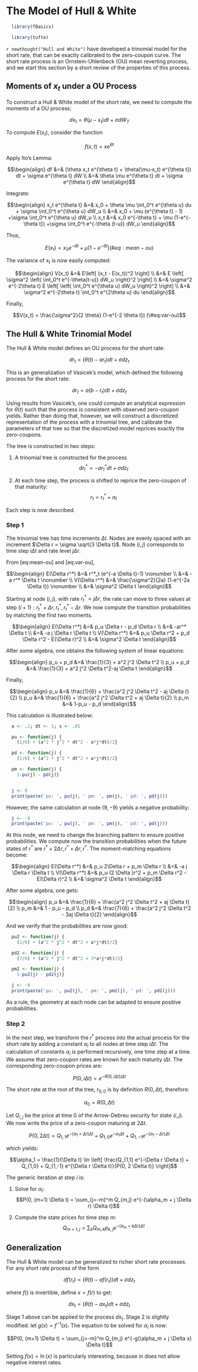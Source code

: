 # The Model of Hull & White

```r
  library(fBasics)
```

```r
  library(tufte)
```


`r newthought("Hull and White")` have developed a trinomial model for the short rate, that
can be exactly calibrated to the zero-coupon curve. The short rate
process is an Ornstein-Uhlenbeck (OU) mean reverting process, and we
start this section by a short review of the properties of this process.

## Moments of $x_t$ under a OU Process

To construct a Hull & White model of the short rate, we need to compute
the moments of a OU process:

$$dx_t = \theta(\mu-x_t) dt + \sigma dW_T$$

To compute $E(x_t)$, consider the function

$$f(x, t) = x e^{\theta t}$$

Apply Ito’s Lemma:

$$\begin{align}
df &=& (\theta x_t e^{\theta t} + \theta(\mu-x_t) e^{\theta t}) dt + \sigma e^{\theta t} dW \\
  &=& \theta \mu e^{\theta t} dt + \sigma e^{\theta t} dW
\end{align}$$

Integrate:

$$\begin{align}
x_t e^{\theta t} &=& x_0 + \theta \mu \int_0^t e^{\theta u} du + \sigma \int_0^t e^{\theta u} dW_u \\
&=& x_0 + \mu (e^{\theta t} - 1) +\sigma \int_0^t e^{\theta u} dW_u \\
x_t &=& x_0 e^{-\theta t} + \mu (1-e^{-\theta t}) +\sigma \int_0^t e^{-\theta (t-u)} dW_u
\end{align}$$

Thus,

$$E(x_t) = x_0 e^{-\theta t} + \mu (1-e^{-\theta t})
(\#eq:mean-ou)$$

The variance of $x_t$ is now easily computed:

$$\begin{align}
V(x_t) &=& E\left[ (x_t - E(x_t))^2 \right] \\
&=& E \left[ \sigma^2 \left( \int_0^t e^{-\theta(t-u)} dW_u \right)^2 \right] \\
&=& \sigma^2 e^{-2\theta t} E \left[  \left( \int_0^t e^{\theta u} dW_u \right)^2 \right] \\
&=& \sigma^2 e^{-2\theta t} \int_0^t e^{2\theta u} du
\end{align}$$

Finally,

$$V(x_t) = \frac{\sigma^2}{2 \theta} (1-e^{-2 \theta t})
(\#eq:var-ou)$$

## The Hull & White Trinomial Model

The Hull & White model defines an OU process for the short rate:

$$d r_t = (\theta(t) - a r_t) dt + \sigma dz_t$$

This is an generalization of Vasicek’s model, which defined the
following process for the short rate:

$$d r_t = a(b - r_t) dt + \sigma dz_t$$

Using results from Vasicek’s, one could compute an analytical expression
for $\theta(t)$ such that the process is consistent with observed
zero-coupon yields. Rather than doing that, however, we will construct a
discretized representation of the process with a trinomial tree, and
calibrate the parameters of that tree so that the discretized model
reprices exactly the zero-coupons.

The tree is constructed in two steps:

1.  A trinomial tree is constructed for the process
    $$d r^*_t = -a r^*_t dt + \sigma dz_t$$

2.  At each time step, the process is shifted to reprice the zero-coupon
    of that maturity: $$r_t = r^*_t + \alpha_t$$

Each step is now described.

### Step 1

The trinomial tree has time increments $\Delta t$. Nodes are evenly
spaced with an increment $\Delta r = \sigma \sqrt{3 \Delta t}$. Node
$(i,j)$ corresponds to time step $i \Delta t$ and rate level
$j \Delta r$.

From \[eq:mean-ou\] and \[eq:var-ou\],

$$\begin{align}
  E(\Delta r^*) &=& r^*_t (e^{-a \Delta t}-1) \nonumber \\
  &=& -a r^* \Delta t \nonumber \\
  V(\Delta r^*) &=& \frac{\sigma^2}{2a} (1-e^{-2a \Delta t}) \nonumber \\
  &=& \sigma^2 \Delta t
\end{align}$$

Starting at node $(i,j)$, with rate $r^*_t = j \Delta r$, the rate can
move to three values at step
$(i+1): r^*_t + \Delta r, r^*_t, r^*_t - \Delta r$. We now compute the
transition probabilities by matching the first two moments.

$$\begin{align}
  E(\Delta r^*) &=& p_u \Delta r - p_d \Delta r \\
&=& -ar^* \Delta t \\
&=& -a j \Delta r \Delta t \\
V(\Delta r^*) &=& p_u \Delta r^2 + p_d \Delta r^2 - E(\Delta r)^2 \\
&=& \sigma^2 \Delta t
\end{align}$$

After some algebra, one obtains the following system of linear
equations:

$$\begin{align}
    p_u + p_d &=& \frac{1}{3} + a^2 j^2 \Delta t^2 \\
    p_u + p_d &=& \frac{1}{3} + a^2 j^2 \Delta t^2-aj \Delta t
  \end{align}$$

Finally,

$$\begin{align}
    p_u &=& \frac{1}{6} + \frac{a^2 j^2 \Delta t^2 - aj \Delta t}{2} \\
    p_u &=& \frac{1}{6} + \frac{a^2 j^2 \Delta t^2 + aj \Delta t}{2} \\
    p_m &=& 1-p_u - p_d
  \end{align}$$

This calculation is illustrated below:

```r
  a <- .1; dt <- 1; s <- .01

  pu <- function(j) {
    (1/6) + (a^2 * j^2 * dt^2 - a*j*dt)/2}

  pd <- function(j) {
    (1/6) + (a^2 * j^2 * dt^2 + a*j*dt)/2}

  pm <- function(j) {
    1-pu(j) - pd(j)}


  j <- 0
  print(paste('pu: ', pu(j), ' pm: ', pm(j), ' pd: ', pd(j)))
```

However, the same calculation at node $(9,-9)$ yields a negative probability:

```r
  j <- -9
  print(paste('pu: ', pu(j), ' pm: ', pm(j), ' pd: ', pd(j)))
```

At this node, we need to change the branching pattern to ensure positive
probabilities. We compute now the transition probabilities when the
future states of $r^*$ are $r^*+2\Delta r, r^*+ \Delta r, r^*$. The
moment-matching equations become:

$$\begin{align}
  E(\Delta r^*) &=& p_u 2\Delta r + p_m \Delta r \\
&=& -a j \Delta r \Delta t \\
V(\Delta r^*) &=& p_u (2 \Delta )r^2 + p_m \Delta r^2 - E(\Delta r)^2 \\
&=& \sigma^2 \Delta t
\end{align}$$

After some algebra, one gets:

$$\begin{align}
    p_u &=& \frac{1}{6} + \frac{a^2 j^2 \Delta t^2 + aj \Delta t}{2} \\
    p_m &=& 1 - p_u - p_d \\
    p_d &=& \frac{7}{6} + \frac{a^2 j^2 \Delta t^2 - 3aj \Delta t}{2}
  \end{align}$$

And we verify that the probabilities are now good:

```r
  pu2 <- function(j) {
    (1/6) + (a^2 * j^2 * dt^2 + a*j*dt)/2}

  pd2 <- function(j) {
    (7/6) + (a^2 * j^2 * dt^2 + 3*a*j*dt)/2}

  pm2 <- function(j) {
    1-pu2(j) - pd2(j)}

  j <- -9
  print(paste('pu: ', pu2(j), ' pm: ', pm2(j), ' pd: ', pd2(j)))
```

As a rule, the geometry at each node can be adapted to ensure positive
probabilities.

### Step 2

In the next step, we transform the $r^*$ process into the actual process
for the short rate by adding a constant $\alpha_i$ to all nodes at time
step $i\Delta t$. The calculation of constants $\alpha_i$ is performed
recursively, one time step at a time. We assume that zero-coupon rates
are known for each maturity $i \Delta t$. The corresponding zero-coupon
prices are:

$$P(0, i \Delta t) = e^{-R(0, i \Delta t) i \Delta t}$$

The short rate at the root of the tree, $r_{0,0}$ is by definition
$R(0, \Delta t)$, therefore:

$$\alpha_0 = R(0, \Delta t)$$

Let $Q_{i,j}$ be the price at time 0 of the Arrow-Debreu security for
state $(i,j)$. We now write the price of a zero-coupon maturing at
$2 \Delta t$.

$$P(0,2 \Delta t) = Q_{1,1} e^{-(\alpha_1 +\Delta r) \Delta t} +
Q_{1,0} e^{-\alpha_1 \Delta t} +
Q_{1,-1} e^{-(\alpha_1 -\Delta r) \Delta t}$$

which yields:

$$\alpha_1 = \frac{1}{\Delta t} \ln \left[ \frac{Q_{1,1} e^{-\Delta r \Delta t} +
Q_{1,0} +
Q_{1,-1} e^{\Delta r \Delta t}}{P(0, 2 \Delta t)} \right]$$

The generic iteration at step $i$ is:

1.  Solve for $\alpha_i$:
    $$P(0, (m+1) \Delta t) = \sum_{j=-m}^m Q_{m,j} e^{-(\alpha_m + j \Delta r) \Delta t}$$

2.  Compute the state prices for time step $m$:
    $$Q_{m+1, j} = \sum_k Q_{m,k} p_{k,j} e^{-(\alpha_m + k \Delta r) \Delta t}$$


## Generalization

The Hull & White model can be generalized to richer short rate
processes. For any short rate process of the form

$$df(r_t) = (\theta(t) - a f(r_t)) dt + \sigma dz_t$$

where $f()$ is invertible, define $x = f(r)$ to get:

$$dx_t = (\theta(t) - a x_t) dt + \sigma dz_t$$

Stage 1 above can be applied to the process $dx_t$. Stage 2 is slightly
modified: let $g(x) = f^{-1}(x)$. The equation to be solved for
$\alpha_i$ is now:

$$P(0, (m+1) \Delta t) = \sum_{j=-m}^m Q_{m,j} e^{-g(\alpha_m + j \Delta x) \Delta t}$$

Setting $f(x) = \ln(x)$ is particularly interesting, because in does not
allow negative interest rates.
